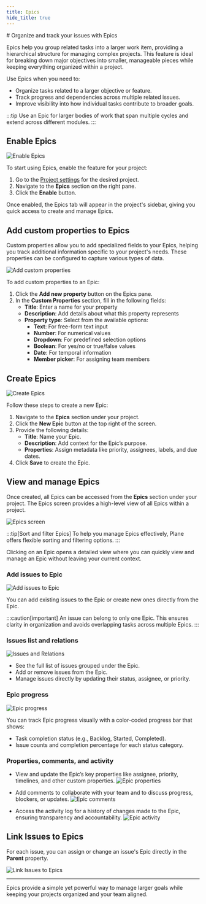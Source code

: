 ```yaml
---
title: Epics
hide_title: true
---
```



<div className="tag-wrapper">
# Organize and track your issues with Epics
<Tags 
  tags={[ 
    { name: "Pro", additionalClass: "pro" }
  ]} 
 />
</div>

Epics help you group related tasks into a larger work item, providing a hierarchical structure for managing complex projects. This feature is ideal for breaking down major objectives into smaller, manageable pieces while keeping everything organized within a project.

Use Epics when you need to:

- Organize tasks related to a larger objective or feature.
- Track progress and dependencies across multiple related issues.
- Improve visibility into how individual tasks contribute to broader goals.

:::tip
Use an Epic for larger bodies of work that span multiple cycles and extend across different modules.
:::

## Enable Epics

![Enable Epics](https://media.docs.plane.so/epics/enable-epics.webp#center)

To start using Epics, enable the feature for your project:

1. Go to the [Project settings](/core-concepts/projects/overview#project-settings) for the desired project.
2. Navigate to the **Epics** section on the right pane.
3. Click the **Enable** button.

Once enabled, the Epics tab will appear in the project's sidebar, giving you quick access to create and manage Epics.

## Add custom properties to Epics

Custom properties allow you to add specialized fields to your Epics, helping you track additional information specific to your project's needs. These properties can be configured to capture various types of data.

![Add custom properties](https://media.docs.plane.so/epics/add-custom-properties.webp#center)

To add custom properties to an Epic:

1. Click the **Add new property** button on the Epics pane.
2. In the **Custom Properties** section, fill in the following fields:
    - **Title**: Enter a name for your property
    - **Description**: Add details about what this property represents
    - **Property type**: Select from the available options:
        - **Text**: For free-form text input
        - **Number**: For numerical values
        - **Dropdown**: For predefined selection options
        - **Boolean**: For yes/no or true/false values
        - **Date**: For temporal information
        - **Member picker**: For assigning team members

## Create Epics

![Create Epics](https://media.docs.plane.so/epics/create-epics.webp#center)

Follow these steps to create a new Epic:

1. Navigate to the **Epics** section under your project.
2. Click the **New Epic** button at the top right of the screen.
3. Provide the following details:
    - **Title**: Name your Epic.
    - **Description**: Add context for the Epic’s purpose.
    - **Properties**: Assign metadata like priority, assignees, labels, and due dates.
4. Click **Save** to create the Epic.

## View and manage Epics
Once created, all Epics can be accessed from the **Epics** section under your project. The Epics screen provides a high-level view of all Epics within a project.

![Epics screen](https://media.docs.plane.so/epics/epics-screen.webp#center)

:::tip[Sort and filter Epics]
To help you manage Epics effectively, Plane offers flexible sorting and filtering options.
:::

Clicking on an Epic opens a detailed view where you can quickly view and manage an Epic without leaving your current context.

### Add issues to Epic

![Add issues to Epic](https://media.docs.plane.so/epics/add-issues.webp#center)

You can add existing issues to the Epic or create new ones directly from the Epic.

:::caution[important]
An issue can belong to only one Epic. This ensures clarity in organization and avoids overlapping tasks across multiple Epics.
:::

### Issues list and relations
![Issues and Relations](https://media.docs.plane.so/epics/issues-and-relations.webp#center)

- See the full list of issues grouped under the Epic.
- Add or remove issues from the Epic.
- Manage issues directly by updating their status, assignee, or priority.

### Epic progress
![Epic progress](https://media.docs.plane.so/epics/epic-progress.webp#center)

You can track Epic progress visually with a color-coded progress bar that shows:
- Task completion status (e.g., Backlog, Started, Completed).
- Issue counts and completion percentage for each status category.

### Properties, comments, and activity

- View and update the Epic’s key properties like assignee, priority, timelines, and other custom properties.
  ![Epic properties](https://media.docs.plane.so/epics/epic-properties.webp#center)

- Add comments to collaborate with your team and to discuss progress, blockers, or updates.
  ![Epic comments](https://media.docs.plane.so/epics/epic-comments.webp#center)
  
- Access the activity log for a history of changes made to the Epic, ensuring transparency and accountability.
  ![Epic activity](https://media.docs.plane.so/epics/epic-activity.webp#center)

## Link Issues to Epics
For each issue, you can assign or change an issue's Epic directly in the **Parent** property.

![Link Issues to Epics](https://media.docs.plane.so/epics/link-issue-epic.webp#center)

---

Epics provide a simple yet powerful way to manage larger goals while keeping your projects organized and your team aligned.

